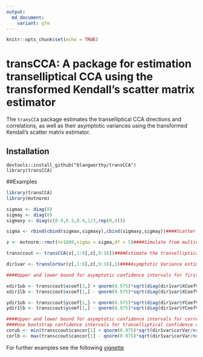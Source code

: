 ```yaml
---
output:
  md_document:
    variant: gfm
---
```


```r
knitr::opts_chunk$set(echo = TRUE)
```

# transCCA: A package for estimation transelliptical CCA using the transformed Kendall's scatter matrix estimator

The `transCCA` package estimates the transelliptical CCA directions and correlations, as well as their asymptotic variances using the transformed Kendall's scatter matrix estimator.

## Installation
```install
devtools::install_github("blangworthy/transCCA")
library(transCCA)
```


##Examples

```r
library(transCCA)
library(mvtnorm)

sigmax <- diag(8)
sigmay <- diag(8)
sigmaxy <- diag(c(0.9,0.5,0.4,1/3,rep(0,4)))

sigma <- rbind(cbind(sigmax,sigmaxy),cbind(sigmaxy,sigmay))####Scatter matrix for simulated data

z <- mvtnorm::rmvt(n=1000,sigma = sigma,df = 5)####Simulate from multivariate t distribution with 5 degrees of freedom

transccout <- transCCA(z[,1:8],z[,9:16])####Estimate the transelliptical canonical directions and correlations

dir1var <- transCorVar(z[,1:8],z[,9:16],1)####Asymptotic Variance estimates of transelliptical canonical directions and correlations

####Upper and lower bound for asymptotic confidence intervals for first direction 

xdir1ub <- transccout$xcoef[1,] + qnorm(0.975)*sqrt(diag(dir1var$XCoefVar)/nrow(z))
xdir1lb <- transccout$xcoef[1,] - qnorm(0.975)*sqrt(diag(dir1var$XCoefVar)/nrow(z))

ydir1ub <- transccout$ycoef[1,] + qnorm(0.975)*sqrt(diag(dir1var$YCoefVar)/nrow(z))
ydir1lb <- transccout$ycoef[1,] - qnorm(0.975)*sqrt(diag(dir1var$YCoefVar)/nrow(z))

####Upper and lower bound for asymptotic confidence intervals for correlations
####Use bootstrap confidence intervals for transelliptical confidence correlations if sample size is small
corub <- min(transccout$cancor[1] + qnorm(0.975)*sqrt(dir1var$corVar/nrow(z)),1)
corlb <- max(transccout$cancor[1] - qnorm(0.975)*sqrt(dir1var$corVar/nrow(z)),0)

```

For further examples see the following [vignette](https://htmlpreview.github.io/?https://github.com/blangworthy/transCCA/blob/master/vignettes/transCCA.html)